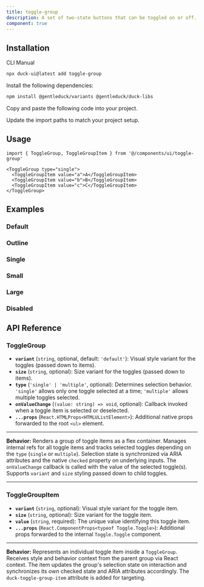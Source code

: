 ```yaml
---
title: toggle-group
description: A set of two-state buttons that can be toggled on or off.
component: true
---
```


<ComponentPreview
  name="toggle-group-1"
  description="A toggle group with three items."
/>

## Installation

<Tabs defaultValue="cli">

<TabsList>
  <TabsTrigger value="cli">CLI</TabsTrigger>
  <TabsTrigger value="manual">Manual</TabsTrigger>
</TabsList>
<TabsContent value="cli">

```bash
npx duck-ui@latest add toggle-group
```

</TabsContent>

<TabsContent value="manual">

<Steps>

<Step>Install the following dependencies:</Step>

```bash
npm install @gentleduck/variants @gentleduck/duck-libs
```

<Step>Copy and paste the following code into your project.</Step>

<ComponentSource name="toggle-group" />

<Step>Update the import paths to match your project setup.</Step>

</Steps>

</TabsContent>

</Tabs>

## Usage

```tsx
import { ToggleGroup, ToggleGroupItem } from '@/components/ui/toggle-group'
```

```tsx
<ToggleGroup type="single">
  <ToggleGroupItem value="a">A</ToggleGroupItem>
  <ToggleGroupItem value="b">B</ToggleGroupItem>
  <ToggleGroupItem value="c">C</ToggleGroupItem>
</ToggleGroup>
```

## Examples

### Default

<ComponentPreview
  name="toggle-group-2"
  description="A toggle group with three items."
/>

### Outline

<ComponentPreview
  name="toggle-group-3"
  description="A toggle group using the outline variant."
/>

### Single

<ComponentPreview
  name="toggle-group-4"
  description="A toggle group with single selection."
/>

### Small

<ComponentPreview
  name="toggle-group-5"
  description="A toggle group using the small size."
/>

### Large

<ComponentPreview
  name="toggle-group-6"
  description="A toggle group using the large size."
/>

### Disabled

<ComponentPreview
  name="toggle-group-7"
  description="A disabled toggle group."
/>

## API Reference

### **ToggleGroup**

* **`variant`** (`string`, optional, default: `'default'`): Visual style variant for the toggles (passed down to items).
* **`size`** (`string`, optional): Size variant for the toggles (passed down to items).
* **`type`** (`'single' | 'multiple'`, optional): Determines selection behavior. `'single'` allows only one toggle selected at a time; `'multiple'` allows multiple toggles selected.
* **`onValueChange`** (`(value: string) => void`, optional): Callback invoked when a toggle item is selected or deselected.
* **`...props`** (`React.HTMLProps<HTMLUListElement>`): Additional native props forwarded to the root `<ul>` element.

---

**Behavior:**
Renders a group of toggle items as a flex container. Manages internal refs for all toggle items and tracks selected toggles depending on the `type` (`single` or `multiple`). Selection state is synchronized via ARIA attributes and the native `checked` property on underlying inputs. The `onValueChange` callback is called with the value of the selected toggle(s). Supports `variant` and `size` styling passed down to child toggles.

---

### **ToggleGroupItem**

* **`variant`** (`string`, optional): Visual style variant for the toggle item.
* **`size`** (`string`, optional): Size variant for the toggle item.
* **`value`** (`string`, required): The unique value identifying this toggle item.
* **`...props`** (`React.ComponentProps<typeof Toggle.Toggle>`): Additional props forwarded to the internal `Toggle.Toggle` component.

---

**Behavior:**
Represents an individual toggle item inside a `ToggleGroup`. Receives style and behavior context from the parent group via React context. The item updates the group's selection state on interaction and synchronizes its own checked state and ARIA attributes accordingly. The `duck-toggle-group-item` attribute is added for targeting.

